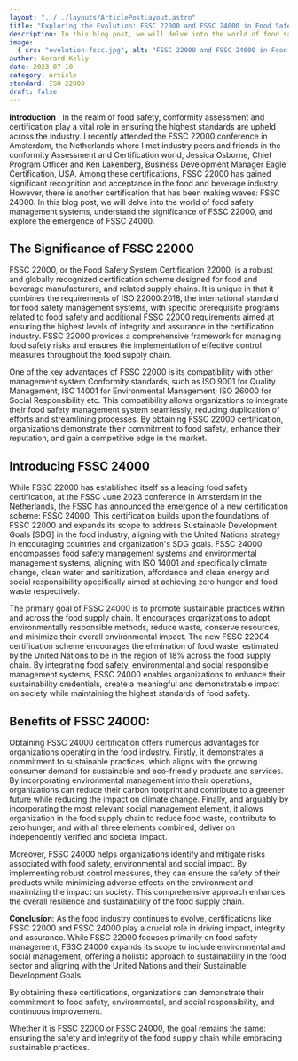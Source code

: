 ```yaml
---
layout: "../../layouts/ArticlePostLayout.astro"
title: "Exploring the Evolution: FSSC 22000 and FSSC 24000 in Food Safety"
description: In this blog post, we will delve into the world of food safety management systems, understand the significance of FSSC 22000, and explore the emergence of FSSC 24000.
image:
  { src: "evolution-fssc.jpg", alt: "FSSC 22000 and FSSC 24000 in Food Safety" }
author: Gerard Kelly
date: 2023-07-10
category: Article
standard: ISO 22000
draft: false
---
```


**Introduction** : In the realm of food safety, conformity assessment and certification play a vital role in ensuring the highest standards are upheld across the industry. I recently attended the FSSC 22000 conference in Amsterdam, the Netherlands where I met industry peers and friends in the conformity Assessment and Certification world, Jessica Osborne, Chief Program Officer and Ken Lakenberg, Business Development Manager Eagle Certification, USA. Among these certifications, FSSC 22000 has gained significant recognition and acceptance in the food and beverage industry. However, there is another certification that has been making waves: FSSC 24000. In this blog post, we will delve into the world of food safety management systems, understand the significance of FSSC 22000, and explore the emergence of FSSC 24000.

## The Significance of FSSC 22000

FSSC 22000, or the Food Safety System Certification 22000, is a robust and globally recognized certification scheme designed for food and beverage manufacturers, and related supply chains. It is unique in that it combines the requirements of ISO 22000:2018, the international standard for food safety management systems, with specific prerequisite programs related to food safety and additional FSSC 22000 requirements aimed at ensuring the highest levels of integrity and assurance in the certification industry. FSSC 22000 provides a comprehensive framework for managing food safety risks and ensures the implementation of effective control measures throughout the food supply chain.

One of the key advantages of FSSC 22000 is its compatibility with other management system Conformity standards, such as ISO 9001 for Quality Management, ISO 14001 for Environmental Management; ISO 26000 for Social Responsibility etc. This compatibility allows organizations to integrate their food safety management system seamlessly, reducing duplication of efforts and streamlining processes. By obtaining FSSC 22000 certification, organizations demonstrate their commitment to food safety, enhance their reputation, and gain a competitive edge in the market.

## Introducing FSSC 24000

While FSSC 22000 has established itself as a leading food safety certification, at the FSSC June 2023 conference in Amsterdam in the Netherlands, the FSSC has announced the emergence of a new certification scheme: FSSC 24000. This certification builds upon the foundations of FSSC 22000 and expands its scope to address Sustainable Development Goals [SDG] in the food industry, aligning with the United Nations strategy in encouraging countries and organization's SDG goals. FSSC 24000 encompasses food safety management systems and environmental management systems, aligning with ISO 14001 and specifically climate change, clean water and sanitization, affordance and clean energy and social responsibility specifically aimed at achieving zero hunger and food waste respectively.

The primary goal of FSSC 24000 is to promote sustainable practices within and across the food supply chain. It encourages organizations to adopt environmentally responsible methods, reduce waste, conserve resources, and minimize their overall environmental impact. The new FSSC 22004 certification scheme encourages the elimination of food waste, estimated by the United Nations to be in the region of 18% across the food supply chain. By integrating food safety, environmental and social responsible management systems, FSSC 24000 enables organizations to enhance their sustainability credentials, create a meaningful and demonstratable impact on society while maintaining the highest standards of food safety.

## Benefits of FSSC 24000:

Obtaining FSSC 24000 certification offers numerous advantages for organizations operating in the food industry. Firstly, it demonstrates a commitment to sustainable practices, which aligns with the growing consumer demand for sustainable and eco-friendly products and services. By incorporating environmental management into their operations, organizations can reduce their carbon footprint and contribute to a greener future while reducing the impact on climate change. Finally, and arguably by incorporating the most relevant social management element, it allows organization in the food supply chain to reduce food waste, contribute to zero hunger, and with all three elements combined, deliver on independently verified and societal impact.

Moreover, FSSC 24000 helps organizations identify and mitigate risks associated with food safety, environmental and social impact. By implementing robust control measures, they can ensure the safety of their products while minimizing adverse effects on the environment and maximizing the impact on society. This comprehensive approach enhances the overall resilience and sustainability of the food supply chain.

**Conclusion**: As the food industry continues to evolve, certifications like FSSC 22000 and FSSC 24000 play a crucial role in driving impact, integrity and assurance. While FSSC 22000 focuses primarily on food safety management, FSSC 24000 expands its scope to include environmental and social management, offering a holistic approach to sustainability in the food sector and aligning with the United Nations and their Sustainable Development Goals.

By obtaining these certifications, organizations can demonstrate their commitment to food safety, environmental, and social responsibility, and continuous improvement.

Whether it is FSSC 22000 or FSSC 24000, the goal remains the same: ensuring the safety and integrity of the food supply chain while embracing sustainable practices.
